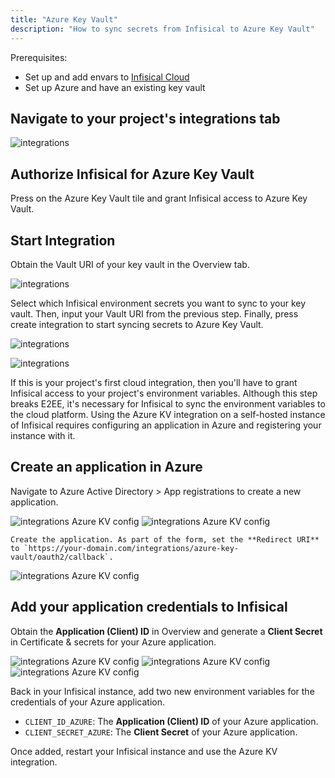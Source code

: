 ---
title: "Azure Key Vault"
description: "How to sync secrets from Infisical to Azure Key Vault"
---

<Tabs>
  <Tab title="Usage">
  Prerequisites:

- Set up and add envars to [Infisical Cloud](https://app.infisical.com)
- Set up Azure and have an existing key vault

## Navigate to your project's integrations tab

![integrations](../../images/integrations.png)

## Authorize Infisical for Azure Key Vault

Press on the Azure Key Vault tile and grant Infisical access to Azure Key Vault.

## Start Integration

Obtain the Vault URI of your key vault in the Overview tab.

![integrations](../../images/integrations/azure-key-vault/integrations-azure-key-vault-vault-uri.png)

Select which Infisical environment secrets you want to sync to your key vault. Then, input your Vault URI from the previous step. Finally, press create integration to start syncing secrets to Azure Key Vault.

![integrations](../../images/integrations/azure-key-vault/integrations-azure-key-vault-create.png)

![integrations](../../images/integrations/azure-key-vault/integrations-azure-key-vault.png)

<Info>
  If this is your project's first cloud integration, then you'll have to grant
  Infisical access to your project's environment variables. Although this step
  breaks E2EE, it's necessary for Infisical to sync the environment variables to
  the cloud platform.
</Info>
  </Tab>
  <Tab title="Self-Hosted Setup">
  Using the Azure KV integration on a self-hosted instance of Infisical requires configuring an application in Azure
  and registering your instance with it.
  
  ## Create an application in Azure
  
  Navigate to Azure Active Directory > App registrations to create a new application.
  
   ![integrations Azure KV config](../../images/integrations/azure-key-vault/integrations-azure-key-vault-config-aad.png) 
   ![integrations Azure KV config](../../images/integrations/azure-key-vault/integrations-azure-key-vault-config-new-app.png) 

    Create the application. As part of the form, set the **Redirect URI** to `https://your-domain.com/integrations/azure-key-vault/oauth2/callback`.
   
   ![integrations Azure KV config](../../images/integrations/azure-key-vault/integrations-azure-key-vault-config-new-app-form.png) 
   
   ## Add your application credentials to Infisical
   
   Obtain the **Application (Client) ID** in Overview and generate a **Client Secret** in Certificate & secrets for your Azure application.

   ![integrations Azure KV config](../../images/integrations/azure-key-vault/integrations-azure-key-vault-config-credentials-1.png) 
   ![integrations Azure KV config](../../images/integrations/azure-key-vault/integrations-azure-key-vault-config-credentials-2.png) 
   ![integrations Azure KV config](../../images/integrations/azure-key-vault/integrations-azure-key-vault-config-credentials-3.png) 
   
   Back in your Infisical instance, add two new environment variables for the credentials of your Azure application.

   - `CLIENT_ID_AZURE`: The **Application (Client) ID** of your Azure application.
   - `CLIENT_SECRET_AZURE`: The **Client Secret** of your Azure application.
   
  Once added, restart your Infisical instance and use the Azure KV integration.

  
  </Tab>
</Tabs>

